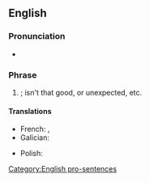 ==English==

===Pronunciation===
* {{audio|en|En-au-how about that.ogg|Audio (AU)}}

===Phrase===
{{head|en|phrase}}

# {{lb|en|rhetorical question}} {{non-gloss definition|A general statement of [[surprise]] or [[bemusement]] with regard to a particular event.}}; isn't that good, or unexpected, etc.

====Translations====
{{trans-top|expression of perplexity or surprise}}
* French: {{t+|fr|ça alors}}, {{t|fr|ça par exemple}}
* Galician: {{t|gl|como te quedas?}} {{t|gl|que che parece?}}
{{trans-mid}}
* Polish: {{t|pl|no proszęǃ}}
{{trans-bottom}}

[[Category:English pro-sentences]]